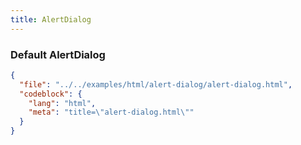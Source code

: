 ```yaml
---
title: AlertDialog
---
```


### Default AlertDialog

<TWComponentPreview src="/alert-dialog/alert-dialog" />

```json doc-gen:file
{
  "file": "../../examples/html/alert-dialog/alert-dialog.html",
  "codeblock": {
    "lang": "html",
    "meta": "title=\"alert-dialog.html\""
  }
}
```
